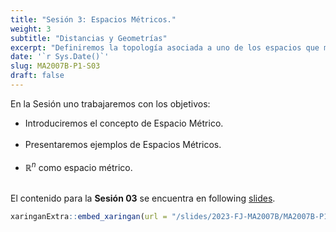 ```yaml
---
title: "Sesión 3: Espacios Métricos."
weight: 3
subtitle: "Distancias y Geometrías"
excerpt: "Definiremos la topología asociada a uno de los espacios que más trabajaremos, esto mediante métricas."
date: '`r Sys.Date()`'
slug: MA2007B-P1-S03
draft: false
---
```


En la Sesión uno trabajaremos con los objetivos: 

* Introduciremos el concepto de Espacio Métrico. <br/><br/>
* Presentaremos ejemplos de Espacios Métricos. <br/><br/>
* $\mathbb{R}^n$ como espacio métrico. <br/><br/>


El contenido para la **Sesión 03** se encuentra en following [slides](/slides/2023-FJ-MA2007B/MA2007B-P1-S03).

```r
xaringanExtra::embed_xaringan(url = "/slides/2023-FJ-MA2007B/MA2007B-P1-S03", ratio = "4:3")
```